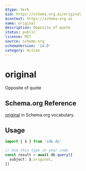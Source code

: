 ```yaml
---
$type: Verb
$id: https://schema.org.ai/original
$context: https://schema.org.ai
name: original
description: Opposite of quote
status: public
license: MIT
source: schema.org
schemaVersion: '14.0'
category: Action
---
```


# original

Opposite of quote

## Schema.org Reference

[original](https://schema.org/QuoteAction) in Schema.org vocabulary.

## Usage

```typescript
import { $ } from 'sdk.do'

// Use this type in your code
const result = await db.query({
  subject: $.original,
})
```
